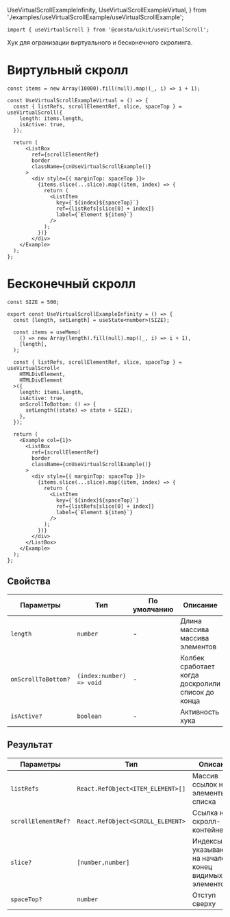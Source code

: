  UseVirtualScrollExampleInfinity,
  UseVirtualScrollExampleVirtual,
} from './examples/useVirtualScrollExample/useVirtualScrollExample';

```tsx
import { useVirtualScroll } from '@consta/uikit/useVirtualScroll';
```

Хук для огранизации виртуального и бесконечного скролинга.

# Виртульный скролл

```tsx
const items = new Array(10000).fill(null).map((_, i) => i + 1);

const UseVirtualScrollExampleVirtual = () => {
  const { listRefs, scrollElementRef, slice, spaceTop } = useVirtualScroll({
    length: items.length,
    isActive: true,
  });

  return (
      <ListBox
        ref={scrollElementRef}
        border
        className={cnUseVirtualScrollExample()}
      >
        <div style={{ marginTop: spaceTop }}>
          {items.slice(...slice).map((item, index) => {
            return (
              <ListItem
                key={`${index}${spaceTop}`}
                ref={listRefs[slice[0] + index]}
                label={`Element ${item}`}
              />
            );
          })}
        </div>
    </Example>
  );
};
```

<UseVirtualScrollExampleVirtual />

# Бесконечный скролл

```tsx
const SIZE = 500;

export const UseVirtualScrollExampleInfinity = () => {
  const [length, setLength] = useState<number>(SIZE);

  const items = useMemo(
    () => new Array(length).fill(null).map((_, i) => i + 1),
    [length],
  );

  const { listRefs, scrollElementRef, slice, spaceTop } = useVirtualScroll<
    HTMLDivElement,
    HTMLDivElement
  >({
    length: items.length,
    isActive: true,
    onScrollToBottom: () => {
      setLength((state) => state + SIZE);
    },
  });

  return (
    <Example col={1}>
      <ListBox
        ref={scrollElementRef}
        border
        className={cnUseVirtualScrollExample()}
      >
        <div style={{ marginTop: spaceTop }}>
          {items.slice(...slice).map((item, index) => {
            return (
              <ListItem
                key={`${index}${spaceTop}`}
                ref={listRefs[slice[0] + index]}
                label={`Element ${item}`}
              />
            );
          })}
        </div>
      </ListBox>
    </Example>
  );
};
```

<UseVirtualScrollExampleInfinity />

## Свойства

| Параметры           | Тип                      | По умолчанию | Описание                                          |
| ------------------- | ------------------------ | ------------ | ------------------------------------------------- |
| `length`            | `number`                 | -            | Длина массива массива элементов                   |
| `onScrollToBottom?` | `(index:number) => void` | -            | Колбек сработает когда доскролили список до конца |
| `isActive?`         | `boolean`                | -            | Активность хука                                   |

## Результат

| Параметры           | Тип                               | Описание                                                |
| ------------------- | --------------------------------- | ------------------------------------------------------- |
| `listRefs`          | `React.RefObject<ITEM_ELEMENT>[]` | Массив ссылок на элементы списка                        |
| `scrollElementRef?` | `React.RefObject<SCROLL_ELEMENT>` | Ссылка на скролл-контейнер                              |
| `slice?`            | `[number,number]`                 | Индексы указывающие на начало и конец видимых элементов |
| `spaceTop?`         | `number`                          | Отступ сверху                                           |
